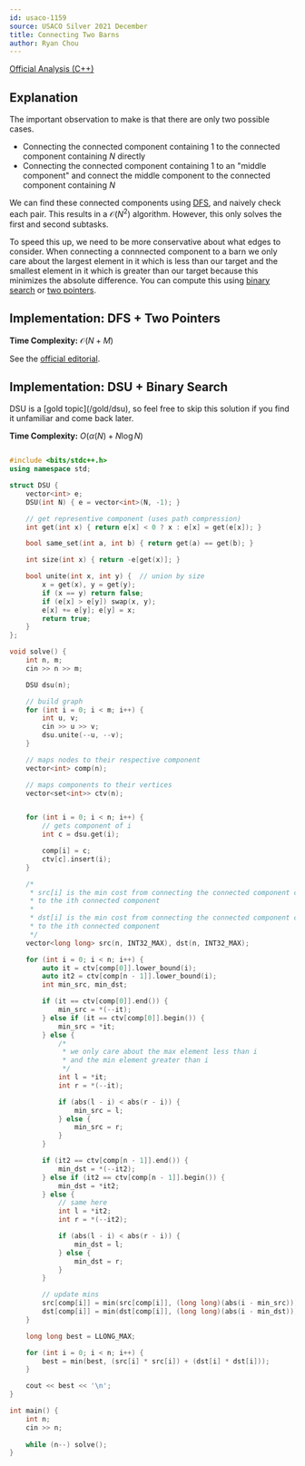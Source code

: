 ```yaml
---
id: usaco-1159
source: USACO Silver 2021 December
title: Connecting Two Barns
author: Ryan Chou
---
```


[Official Analysis (C++)](http://www.usaco.org/current/data/sol_prob2_silver_dec21.html)

## Explanation
The important observation to make is that there are only two possible cases.
* Connecting the connected component containing $1$ to the connected component containing $N$ directly
* Connecting the connected component containing $1$ to an "middle component" and connect the middle component to the connected component containing $N$

We can find these connected components using [DFS](/silver/dfs), and naively check each pair. This results in a $\mathcal{O}(N^2)$ algorithm. However, this only solves the first and second subtasks. 

To speed this up, we need to be more conservative about what edges to consider. When connecting a connnected component to a barn we only care about the largest element in it which is less than our target and the smallest element in it which is greater than our target because this minimizes the absolute difference. You can compute this using [binary search](/silver/binary-search) or [two pointers](/silver/two-pointers).

## Implementation: DFS + Two Pointers

**Time Complexity:** $\mathcal{O}(N + M)$

See the [official editorial](http://www.usaco.org/current/data/sol_prob2_silver_dec21.html).

## Implementation: DSU + Binary Search
<Warning>
DSU is a [gold topic](/gold/dsu), so feel free to skip this solution if you find it unfamiliar and come back later.
</Warning>

**Time Complexity:** $O(\alpha(N) + N \log N)$

<CPPSection>

```cpp

#include <bits/stdc++.h>
using namespace std;

struct DSU {
	vector<int> e;
	DSU(int N) { e = vector<int>(N, -1); }

	// get representive component (uses path compression)
	int get(int x) { return e[x] < 0 ? x : e[x] = get(e[x]); }

	bool same_set(int a, int b) { return get(a) == get(b); }

	int size(int x) { return -e[get(x)]; }

	bool unite(int x, int y) {  // union by size
		x = get(x), y = get(y);
		if (x == y) return false;
		if (e[x] > e[y]) swap(x, y);
		e[x] += e[y]; e[y] = x;
		return true;
	}
};

void solve() {
	int n, m;
	cin >> n >> m;

	DSU dsu(n);

	// build graph
	for (int i = 0; i < m; i++) {
		int u, v;
		cin >> u >> v;
		dsu.unite(--u, --v);
	}

	// maps nodes to their respective component
	vector<int> comp(n);

	// maps components to their vertices
	vector<set<int>> ctv(n);


	for (int i = 0; i < n; i++) {
		// gets component of i
		int c = dsu.get(i);

		comp[i] = c;
		ctv[c].insert(i);
	}

	/*
	 * src[i] is the min cost from connecting the connected component cotaining 0 
	 * to the ith connected component
	 * 
	 * dst[i] is the min cost from connecting the connected component containing n - 1
	 * to the ith connected component
	 */
	vector<long long> src(n, INT32_MAX), dst(n, INT32_MAX);

	for (int i = 0; i < n; i++) {
		auto it = ctv[comp[0]].lower_bound(i);
		auto it2 = ctv[comp[n - 1]].lower_bound(i);
		int min_src, min_dst;

		if (it == ctv[comp[0]].end()) {
			min_src = *(--it);
		} else if (it == ctv[comp[0]].begin()) {
			min_src = *it;
		} else {
			/*
			 * we only care about the max element less than i 
			 * and the min element greater than i
			 */
			int l = *it;
			int r = *(--it);

			if (abs(l - i) < abs(r - i)) {
				min_src = l;
			} else {
				min_src = r;
			}
		}

		if (it2 == ctv[comp[n - 1]].end()) {
			min_dst = *(--it2);
		} else if (it2 == ctv[comp[n - 1]].begin()) {
			min_dst = *it2;
		} else {
			// same here
			int l = *it2;
			int r = *(--it2);

			if (abs(l - i) < abs(r - i)) {
				min_dst = l;
			} else {
				min_dst = r;
			}
		}

		// update mins
		src[comp[i]] = min(src[comp[i]], (long long)(abs(i - min_src)));
		dst[comp[i]] = min(dst[comp[i]], (long long)(abs(i - min_dst)));
	}

	long long best = LLONG_MAX;

	for (int i = 0; i < n; i++) {
		best = min(best, (src[i] * src[i]) + (dst[i] * dst[i]));
	}

	cout << best << '\n';
}

int main() {
	int n;
	cin >> n;
	
	while (n--) solve();
}
```
</CPPSection>
